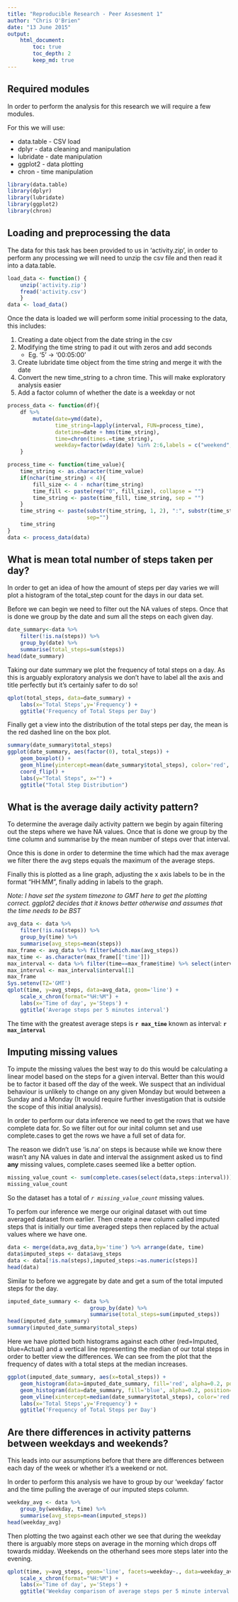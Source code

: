 ```yaml
---
title: "Reproducible Research - Peer Assesment 1"
author: "Chris O'Brien"
date: "13 June 2015"
output: 
    html_document:
        toc: true
        toc_depth: 2
        keep_md: true
---
```


## Required modules

In order to perform the analysis for this research we will require a few modules.  

For this we will use: 

* data.table - CSV load  
* dplyr - data cleaning and manipulation
* lubridate - date manipulation
* ggplot2  - data plotting
* chron - time manipulation

```r
library(data.table)
library(dplyr)
library(lubridate)
library(ggplot2)
library(chron)
```

## Loading and preprocessing the data

The data for this task has been provided to us in 'activity.zip', in order to perform any processing we will need to unzip the csv file and then read it into a data.table.

```r
load_data <- function() {
    unzip('activity.zip')
    fread('activity.csv')
    }
data <- load_data()
```

Once the data is loaded we will perform some initial processing to the data, this includes: 

1. Creating a date object from the date string in the csv
1. Modifying the time string to pad it out with zeros and add seconds
    * Eg. '5' -> '00:05:00'
1. Create lubridate time object from the time string and merge it with the date
1. Convert the new time_string to a chron time. This will make exploratory analysis easier
1. Add a factor column of whether the date is a weekday or not

```r
process_data <- function(df){
    df %>% 
        mutate(date=ymd(date), 
               time_string=lapply(interval, FUN=process_time), 
               datetime=date + hms(time_string),
               time=chron(times.=time_string),
               weekday=factor(wday(date) %in% 2:6,labels = c("weekend", "weekday")))
    }

process_time <- function(time_value){
    time_string <- as.character(time_value)
    if(nchar(time_string) < 4){
        fill_size <- 4 - nchar(time_string)
        time_fill <- paste(rep("0", fill_size), collapse = "")
        time_string <- paste(time_fill, time_string, sep = "")
    }
    time_string <- paste(substr(time_string, 1, 2), ":", substr(time_string, 3, 4), ":00",
                         sep="")
    time_string
}
data <- process_data(data)
```

## What is mean total number of steps taken per day?

In order to get an idea of how the amount of steps per day varies we will plot a histogram of the total_step count for the days in our data set.

Before we can begin we need to filter out the NA values of steps. Once that is done we group by the date and sum all the steps on each given day.

```r
date_summary<-data %>% 
    filter(!is.na(steps)) %>% 
    group_by(date) %>% 
    summarise(total_steps=sum(steps))
head(date_summary)
```

Taking our date summary we plot the frequency of total steps on a day. As this is arguably exploratory analysis we don't have to label all the axis and title perfectly but it's certainly safer to do so!

```r
qplot(total_steps, data=date_summary) + 
    labs(x='Total Steps',y='Frequency') + 
    ggtitle('Frequency of Total Steps per Day')
```

Finally get a view into the distribution of the total steps per day, the mean is the red dashed line on the box plot.

```r
summary(date_summary$total_steps)
ggplot(date_summary, aes(factor(0), total_steps)) +
    geom_boxplot() +
    geom_hline(yintercept=mean(date_summary$total_steps), color='red', lty=2) +
    coord_flip() +
    labs(y="Total Steps", x="") + 
    ggtitle("Total Step Distribution")
```

## What is the average daily activity pattern?

To determine the average daily activity pattern we begin by again filtering out the steps where we have NA values. Once that is done we group by the time column and summarise by the mean number of steps over that interval.

Once this is done in order to determine the time which had the max average we filter there the avg steps equals the maximum of the average steps.

Finally this is plotted as a line graph, adjusting the x axis labels to be in the format "HH:MM", finally adding in labels to the graph.

*Note: I have set the system timezone to GMT here to get the plotting correct. ggplot2 decides that it knows better otherwise and assumes that the time needs to be BST*
```r
avg_data <- data %>% 
    filter(!is.na(steps)) %>% 
    group_by(time) %>% 
    summarise(avg_steps=mean(steps))
max_frame <- avg_data %>% filter(which.max(avg_steps))
max_time <- as.character(max_frame[['time']])
max_interval <- data %>% filter(time==max_frame$time) %>% select(interval)
max_interval <- max_interval$interval[1]
max_frame
Sys.setenv(TZ='GMT')
qplot(time, y=avg_steps, data=avg_data, geom='line') + 
    scale_x_chron(format="%H:%M") +
    labs(x='Time of day', y='Steps') +
    ggtitle('Average steps per 5 minutes interval')
```

The time with the greatest average steps is **`r max_time`** known as interval: **`r max_interval`**

## Imputing missing values

To impute the missing values the best way to do this would be calculating a linear model based on the steps for a given interval. Better than this would be to factor it based off the day of the week. We suspect that an individual behaviour is unlikely to change on any given Monday but would between a Sunday and a Monday (It would require further investigation that is outside the scope of this initial analysis). 

In order to perform our data inference we need to get the rows that we have complete data for. So we filter out for our inital column set and use complete.cases to get the rows we have a full set of data for.

The reason we didn't use 'is.na' on steps is because while we know there wasn't any NA values in date and interval the assignment asked us to find **any** missing values, complete.cases seemed like a better option.

```r
missing_value_count <- sum(complete.cases(select(data,steps:interval)))
missing_value_count
```

So the dataset has a total of *`r missing_value_count`* missing values.

To perfom our inference we merge our original dataset with out time averaged dataset from earlier. Then create a new column called imputed steps that is initially our time averaged steps then replaced by the actual values where we have one.

```r
data <- merge(data,avg_data,by='time') %>% arrange(date, time)
data$imputed_steps <- data$avg_steps
data <- data[!is.na(steps),imputed_steps:=as.numeric(steps)]
head(data)
```

Similar to before we aggregate by date and get a sum of the total imputed steps for the day.

```r
imputed_date_summary <- data %>% 
                          group_by(date) %>% 
                          summarise(total_steps=sum(imputed_steps))
head(imputed_date_summary)
summary(imputed_date_summary$total_steps)
```

Here we have plotted both histograms against each other (red=Imputed, blue=Actual) and a vertical line representing the median of our total steps in order to better view the differences. We can see from the plot that the frequency of dates with a total steps at the median increases. 

```r
ggplot(imputed_date_summary, aes(x=total_steps)) + 
    geom_histogram(data=imputed_date_summary, fill='red', alpha=0.2, position="identity") + 
    geom_histogram(data=date_summary, fill='blue', alpha=0.2, position="identity") + 
    geom_vline(xintercept=median(date_summary$total_steps), color='red', lty=2) + 
    labs(x='Total Steps',y='Frequency') + 
    ggtitle('Frequency of Total Steps per Day')
```

## Are there differences in activity patterns between weekdays and weekends?

This leads into our assumptions before that there are differences between each day of the week or whether it's a weekend or not.

In order to perform this analysis we have to group by our 'weekday' factor and the time pulling the average of our imputed steps column.

```r
weekday_avg <- data %>% 
    group_by(weekday, time) %>% 
    summarise(avg_steps=mean(imputed_steps))
head(weekday_avg)
```

Then plotting the two against each other we see that during the weekday there is arguably more steps on average in the morning which drops off towards midday. Weekends on the otherhand sees more steps later into the evening.

```r
qplot(time, y=avg_steps, geom='line', facets=weekday~., data=weekday_avg) + 
    scale_x_chron(format="%H:%M") +
    labs(x='Time of day', y='Steps') + 
    ggtitle('Weekday comparison of average steps per 5 minute interval')
```
